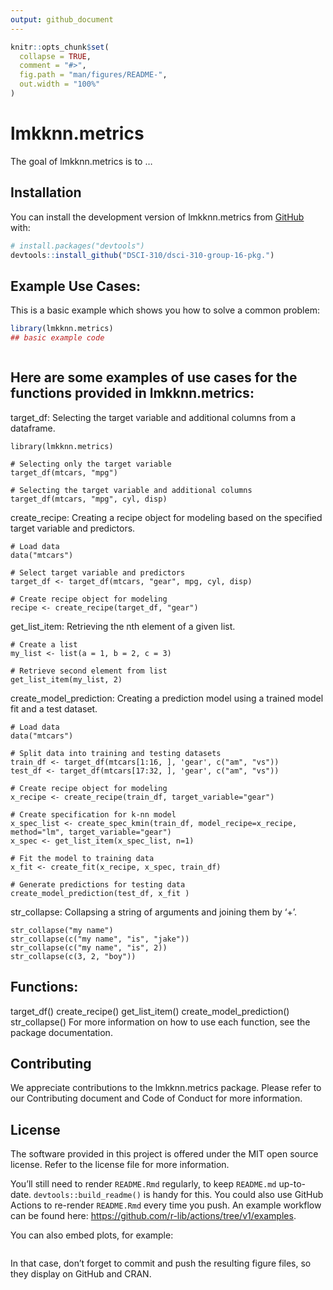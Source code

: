 ```yaml
---
output: github_document
---
```


<!-- README.md is generated from README.Rmd. Please edit that file -->

```r
knitr::opts_chunk$set(
  collapse = TRUE,
  comment = "#>",
  fig.path = "man/figures/README-",
  out.width = "100%"
)
```

# lmkknn.metrics

<!-- badges: start -->
<!-- badges: end -->

The goal of lmkknn.metrics is to ...

## Installation

You can install the development version of lmkknn.metrics from [GitHub](https://github.com/) with:

``` r
# install.packages("devtools")
devtools::install_github("DSCI-310/dsci-310-group-16-pkg.")
```

## Example Use Cases:

This is a basic example which shows you how to solve a common problem:

```r
library(lmkknn.metrics)
## basic example code
```


```r

```

## Here are some examples of use cases for the functions provided in lmkknn.metrics:

target_df: Selecting the target variable and additional columns from a dataframe.
```
library(lmkknn.metrics)

# Selecting only the target variable
target_df(mtcars, "mpg")

# Selecting the target variable and additional columns
target_df(mtcars, "mpg", cyl, disp)
```

create_recipe: Creating a recipe object for modeling based on the specified target variable and predictors.
```
# Load data
data("mtcars")

# Select target variable and predictors
target_df <- target_df(mtcars, "gear", mpg, cyl, disp)

# Create recipe object for modeling
recipe <- create_recipe(target_df, "gear")

```

get_list_item: Retrieving the nth element of a given list.
```
# Create a list
my_list <- list(a = 1, b = 2, c = 3)

# Retrieve second element from list
get_list_item(my_list, 2)

```

create_model_prediction: Creating a prediction model using a trained model fit and a test dataset.
```
# Load data
data("mtcars")

# Split data into training and testing datasets
train_df <- target_df(mtcars[1:16, ], 'gear', c("am", "vs"))
test_df <- target_df(mtcars[17:32, ], 'gear', c("am", "vs"))

# Create recipe object for modeling
x_recipe <- create_recipe(train_df, target_variable="gear")

# Create specification for k-nn model
x_spec_list <- create_spec_kmin(train_df, model_recipe=x_recipe, method="lm", target_variable="gear")
x_spec <- get_list_item(x_spec_list, n=1)

# Fit the model to training data
x_fit <- create_fit(x_recipe, x_spec, train_df)

# Generate predictions for testing data
create_model_prediction(test_df, x_fit )

```

str_collapse: Collapsing a string of arguments and joining them by '+'.
```
str_collapse("my name")
str_collapse(c("my name", "is", "jake"))
str_collapse(c("my name", "is", 2))
str_collapse(c(3, 2, "boy"))

```

## Functions:

target_df()
create_recipe()
get_list_item()
create_model_prediction()
str_collapse()
For more information on how to use each function, see the package documentation.

## Contributing
We appreciate contributions to the lmkknn.metrics package. Please refer to our Contributing document and Code of Conduct for more information.

## License
The software provided in this project is offered under the MIT open source license. Refer to the license file for more information.


You'll still need to render `README.Rmd` regularly, to keep `README.md` up-to-date. `devtools::build_readme()` is handy for this. You could also use GitHub Actions to re-render `README.Rmd` every time you push. An example workflow can be found here: <https://github.com/r-lib/actions/tree/v1/examples>.

You can also embed plots, for example:

```r

```

In that case, don't forget to commit and push the resulting figure files, so they display on GitHub and CRAN.

